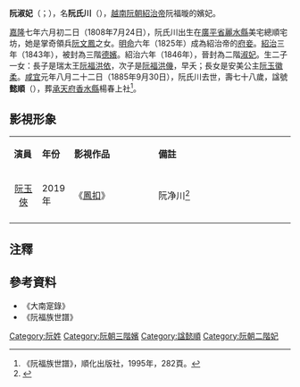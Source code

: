 '''阮淑妃'''（{{vie|v=Nguyễn Thục phi|hn=阮淑妃}}；{{bd|1808年|7月24日|1885年|9月30日|catIdx=S阮}}），名'''阮氏川'''（{{vie|v=Nguyễn Thị Xuyên|hn=阮氏川}}），[[越南|越南]][[阮朝|阮朝]][[紹治帝|紹治帝]]阮福暶的嬪妃。

[[嘉隆|嘉隆]]七年六月初二日（1808年7月24日），阮氏川出生在[[廣平省|廣平省]][[麗水縣|麗水縣]]美宅總順宅坊，她是掌奇領兵[[阮文鳳|阮文鳳]]之女。[[明命|明命]]六年（1825年）成為紹治帝的[[府妾|府妾]]。[[紹治|紹治]]三年（1843年），被封為三階[[德嬪|德嬪]]。紹治六年（1846年），晉封為二階[[淑妃|淑妃]]。生二子一女：長子是瑞太王[[阮福洪依|阮福洪依]]，次子是[[阮福洪僟|阮福洪僟]]，早夭；長女是安美公主[[阮玉徽柔|阮玉徽柔]]。[[咸宜|咸宜]]元年八月二十二日（1885年9月30日），阮氏川去世，壽七十八歲，諡號'''懿順'''（{{vie|v=Ý Thuận|hn=懿順}}），葬[[承天府_(越南)|承天府]][[香水縣|香水縣]]楊春上社<ref>《阮福族世譜》，順化出版社，1995年，282頁。</ref>。

== 影視形象 ==
{|class="wikitable" width="80%"
|- style="background:cornflowerblue; color:white" align=center
|style="width:10%"|'''演員'''||style="width:10%"|'''年份'''||style="width:30%"|'''影視作品'''||'''備註'''
|-
|align="center"|[[阮玉俠|阮玉俠]]||2019年||《[[鳳扣|鳳扣]]》||阮净川<ref>{{cite web |title=国产宫斗剧的头号“粉丝”，开始自己拍了 |url=https://k.sina.com.cn/article_6069410213_169c3d9a501900t6pc.html |website=新浪 |accessdate=2019-06-05 |archive-date=2020-06-23 |archive-url=https://web.archive.org/web/20200623225057/https://k.sina.com.cn/article_6069410213_169c3d9a501900t6pc.html |dead-url=no }}</ref>
|-
|}

==注釋==
{{reflist}}

==參考資料==
*《大南寔錄》
*《阮福族世譜》

[[Category:阮姓|Category:阮姓]]
[[Category:阮朝三階嬪|Category:阮朝三階嬪]]
[[Category:諡懿順|Category:諡懿順]]
[[Category:阮朝二階妃|Category:阮朝二階妃]]
